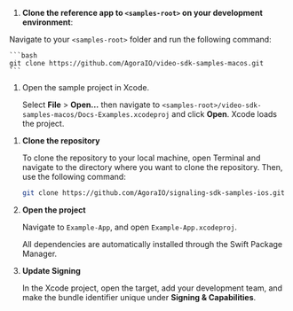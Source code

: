 <PlatformWrapper platform="macos">

<ProductWrapper notAllowed="signaling">

1. **Clone the <Vpd  k="SDK" /> reference app to `<samples-root>` on your development environment**:

  Navigate to your `<samples-root>` folder and run the following command:
  
    ```bash
    git clone https://github.com/AgoraIO/video-sdk-samples-macos.git
    ```
  

1. Open the sample project in Xcode.
  
    Select **File** > **Open...** then navigate to `<samples-root>/video-sdk-samples-macos/Docs-Examples.xcodeproj` and click **Open**. Xcode loads the project.
  
</ProductWrapper>

<ProductWrapper product="signaling">

1. **Clone the repository**

    To clone the repository to your local machine, open Terminal and navigate to the directory where you want to clone the repository. Then, use the following command:
    
    ```sh
    git clone https://github.com/AgoraIO/signaling-sdk-samples-ios.git
    ```

1. **Open the project**

   Navigate to `Example-App`, and open `Example-App.xcodeproj`.
   
   All dependencies are automatically installed through the Swift Package Manager.

1. **Update Signing**

    In the Xcode project, open the target, add your development team, and make the bundle identifier unique under **Signing & Capabilities**.

</ProductWrapper>
</PlatformWrapper>